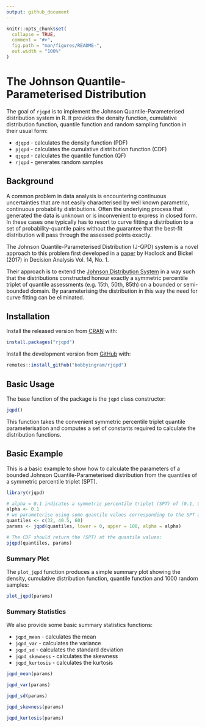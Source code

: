 ```yaml
---
output: github_document
---
```


<!-- README.md is generated from README.Rmd. Please edit that file -->

```r
knitr::opts_chunk$set(
  collapse = TRUE,
  comment = "#>",
  fig.path = "man/figures/README-",
  out.width = "100%"
)
```

# The Johnson Quantile-Parameterised Distribution

<!-- badges: start -->
<!-- badges: end -->

The goal of `rjqpd` is to implement the Johnson Quantile-Parameterised 
distribution system in R. It provides the density function, cumulative 
distribution function, quantile function and random sampling function in their 
usual form:

* `djqpd` - calculates the density function (PDF)
* `pjqpd` - calculates the cumulative distribution function (CDF)
* `qjqpd` - calculates the quantile function (QF)
* `rjqpd` - generates random samples

## Background

A common problem in data analysis is encountering continuous uncertainties that 
are not easily characterised by well known parametric, continuous probability distributions. Often the underlying process that generated the data is unknown
or is inconvenient to express in closed form. In these cases one typically has
to resort to curve fitting a distribution to a set of probability-quantile pairs
without the guarantee that the best-fit distribution will pass through the
assessed points exactly.

The Johnson Quantile-Parameterised Distribution (J-QPD) system is a novel 
approach to this problem first developed in a [paper](https://pubsonline.informs.org/doi/10.1287/deca.2016.0343) by Hadlock 
and Bickel (2017) in Decision Analysis Vol. 14, No. 1.

Their approach is to extend the [Johnson Distribution System](https://en.wikipedia.org/wiki/Johnson's_SU-distribution) in a way such
that the distributions constructed honour exactly a symmetric percentile triplet of
quantile assessments (e.g. 15th, 50th, 85th) on a bounded or semi-bounded domain.
By parameterising the distribution in this way the need for curve fitting can be
eliminated.

## Installation

Install the released version from [CRAN](https://CRAN.R-project.org) with:

```r
install.packages("rjqpd")
```

Install the development version from [GitHub](https://github.com/) with:

```r
remotes::install_github("bobbyingram/rjqpd")
```

## Basic Usage

The base function of the package is the `jqpd` class constructor:

```r
jqpd()
```

This function takes the convenient symmetric percentile triplet quantile parameterisation and computes a set of constants required to calculate the 
distribution functions.

## Basic Example

This is a basic example to show how to calculate the parameters of a bounded
Johnson Quantile-Parameterised distribution from the quantiles of a symmetric 
percentile triplet (SPT).

```r
library(rjqpd)

# alpha = 0.1 indicates a symmetric percentile triplet (SPT) of (0.1, 0.5, 0.9)
alpha <- 0.1
# we parameterise using some quantile values corresponding to the SPT above.
quantiles <- c(32, 40.5, 60)
params <- jqpd(quantiles, lower = 0, upper = 100, alpha = alpha)

# The CDF should return the (SPT) at the quantile values:
pjqpd(quantiles, params)
```

### Summary Plot

The `plot_jqpd` function produces a simple summary plot showing the density,
cumulative distribution function, quantile function and 1000 random samples:

```r
plot_jqpd(params)
```

### Summary Statistics

We also provide some basic summary statistics functions:

* `jqpd_mean` - calculates the mean
* `jqpd_var` - calculates the variance
* `jqpd_sd` - calculates the standard deviation
* `jqpd_skewness` - calculates the skewness
* `jqpd_kurtosis` - calculates the kurtosis

```r
jqpd_mean(params)
```

```r
jqpd_var(params)
```

```r
jqpd_sd(params)
```

```r
jqpd_skewness(params)
```

```r
jqpd_kurtosis(params)
```
